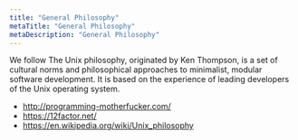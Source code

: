 ```yaml
---
title: "General Philosophy"
metaTitle: "General Philosophy"
metaDescription: "General Philosophy"
---
```


We follow The Unix philosophy, originated by Ken Thompson, is a set of cultural norms and philosophical approaches to minimalist, modular software development. It is based on the experience of leading developers of the Unix operating system. 

 - http://programming-motherfucker.com/
 - https://12factor.net/
 - https://en.wikipedia.org/wiki/Unix_philosophy
